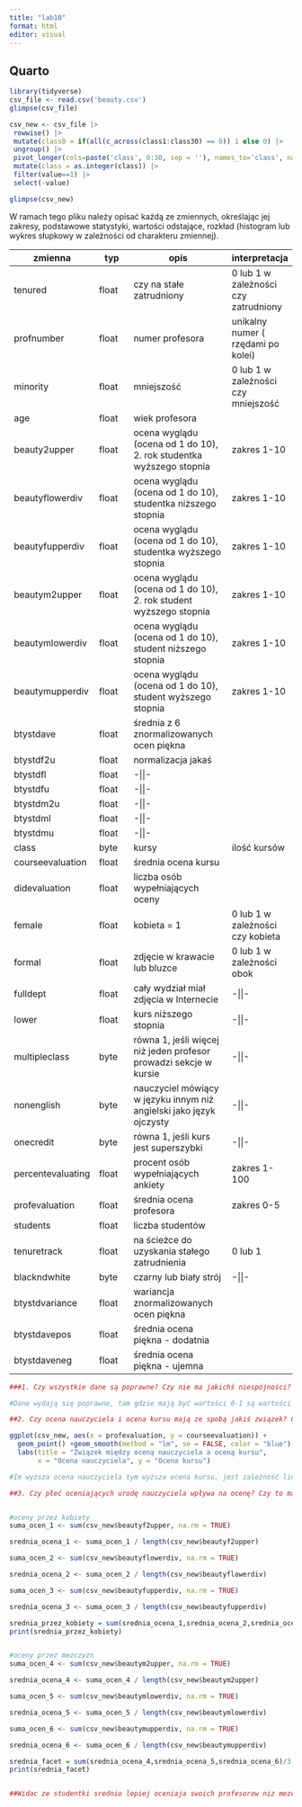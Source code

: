 ---
title: "lab10"
format: html
editor: visual
---

## Quarto

```{r}
library(tidyverse)
csv_file <- read.csv('beauty.csv')
glimpse(csv_file)

csv_new <- csv_file |> 
 rowwise() |>
 mutate(class0 = if(all(c_across(class1:class30) == 0)) 1 else 0) |> 
 ungroup() |> 
 pivot_longer(cols=paste('class', 0:30, sep = ''), names_to='class', names_prefix='class') |> 
 mutate(class = as.integer(class)) |>
 filter(value==1) |>
 select(-value)

glimpse(csv_new)

```

W ramach tego pliku należy opisać każdą ze zmiennych, określając jej zakresy, podstawowe statystyki, wartości odstające, rozkład (histogram lub wykres słupkowy w zależności od charakteru zmiennej).

| zmienna           | typ   | opis                                                                | interpretacja                        |
|-------------|-------------|-------------------------------|----------------|
| tenured           | float | czy na stałe zatrudniony                                            | 0 lub 1 w zależności czy zatrudniony |
| profnumber        | float | numer profesora                                                     | unikalny numer ( rzędami po kolei)   |
| minority          | float | mniejszość                                                          | 0 lub 1 w zależności czy mniejszość  |
| age               | float | wiek profesora                                                      |                                      |
| beauty2upper      | float | ocena wyglądu (ocena od 1 do 10), 2. rok studentka wyższego stopnia | zakres 1-10                          |
| beautyflowerdiv   | float | ocena wyglądu (ocena od 1 do 10), studentka niższego stopnia        | zakres 1-10                          |
| beautyfupperdiv   | float | ocena wyglądu (ocena od 1 do 10), studentka wyższego stopnia        | zakres 1-10                          |
| beautym2upper     | float | ocena wyglądu (ocena od 1 do 10), 2. rok student wyższego stopnia   | zakres 1-10                          |
| beautymlowerdiv   | float | ocena wyglądu (ocena od 1 do 10), student niższego stopnia          | zakres 1-10                          |
| beautymupperdiv   | float | ocena wyglądu (ocena od 1 do 10), student wyższego stopnia          | zakres 1-10                          |
| btystdave         | float | średnia z 6 znormalizowanych ocen piękna                            |                                      |
| btystdf2u         | float | normalizacja jakaś                                                  |                                      |
| btystdfl          | float | -\|\|-                                                              |                                      |
| btystdfu          | float | -\|\|-                                                              |                                      |
| btystdm2u         | float | -\|\|-                                                              |                                      |
| btystdml          | float | -\|\|-                                                              |                                      |
| btystdmu          | float | -\|\|-                                                              |                                      |
| class             | byte  | kursy                                                               | ilość kursów                         |
| courseevaluation  | float | średnia ocena kursu                                                 |                                      |
| didevaluation     | float | liczba osób wypełniających oceny                                    |                                      |
| female            | float | kobieta = 1                                                         | 0 lub 1 w zależności czy kobieta     |
| formal            | float | zdjęcie w krawacie lub bluzce                                       | 0 lub 1 w zależności obok            |
| fulldept          | float | cały wydział miał zdjęcia w Internecie                              | -\|\|-                               |
| lower             | float | kurs niższego stopnia                                               | -\|\|-                               |
| multipleclass     | byte  | równa 1, jeśli więcej niż jeden profesor prowadzi sekcje w kursie   | -\|\|-                               |
| nonenglish        | byte  | nauczyciel mówiący w języku innym niż angielski jako język ojczysty | -\|\|-                               |
| onecredit         | byte  | równa 1, jeśli kurs jest superszybki                                | -\|\|-                               |
| percentevaluating | float | procent osób wypełniających ankiety                                 | zakres 1-100                         |
| profevaluation    | float | średnia ocena profesora                                             | zakres 0-5                           |
| students          | float | liczba studentów                                                    |                                      |
| tenuretrack       | float | na ścieżce do uzyskania stałego zatrudnienia                        | 0 lub 1                              |
| blackndwhite      | byte  | czarny lub biały strój                                              | -\|\|-                               |
| btystdvariance    | float | wariancja znormalizowanych ocen piękna                              |                                      |
| btystdavepos      | float | średnia ocena piękna - dodatnia                                     |                                      |
| btystdaveneg      | float | średnia ocena piękna - ujemna                                       |                                      |

```{r}
###1. Czy wszystkie dane są poprawne? Czy nie ma jakichś niespójności? Z czego one mogą wynikać jeśli występują?

#Dane wydają się poprawne, tam gdzie mają być wartości 0-1 są wartości 0-1, tam gdzie jest procentowa wartość to jest wartość z zakresu 0-100, jedyne co można zauważyć to, że niektózy profesorowie mają studentów, ale mają 0 w class, czyli jakby nie prowadzili kursów, ale to też jest możliwe. Multipleclass też zgadza się, bo jak class>1 to tu jest też 1. 
```

```{r}
##2. Czy ocena nauczyciela i ocena kursu mają ze spobą jakiś związek? Czy charakter tego związku jest taki sam dla nauczycielami będącymi kobietami i mężczyznami? Albo doświadczonych (tenured)? Albo należących do mniejszości?

ggplot(csv_new, aes(x = profevaluation, y = courseevaluation)) +
  geom_point() +geom_smooth(method = "lm", se = FALSE, color = "blue") +
  labs(title = "Związek między oceną nauczyciela a oceną kursu",
       x = "Ocena nauczyciela", y = "Ocena kursu")

#Im wyższa ocena nauczyciela tym wyższa ocena kursu, jest zależność liniowa między nimi
```

```{r}
##3. Czy płeć oceniających urodę nauczyciela wpływa na ocenę? Czy to ma jakiś związek z jego płcią, doświadczeniem, czy przynależnością do mniejszości?


#oceny przez kobiety 
suma_ocen_1 <- sum(csv_new$beautyf2upper, na.rm = TRUE)

srednia_ocena_1 <- suma_ocen_1 / length(csv_new$beautyf2upper)

suma_ocen_2 <- sum(csv_new$beautyflowerdiv, na.rm = TRUE)

srednia_ocena_2 <- suma_ocen_2 / length(csv_new$beautyflowerdiv)

suma_ocen_3 <- sum(csv_new$beautyfupperdiv, na.rm = TRUE)

srednia_ocena_3 <- suma_ocen_3 / length(csv_new$beautyfupperdiv)

srednia_przez_kobiety = sum(srednia_ocena_1,srednia_ocena_2,srednia_ocena_3)/3
print(srednia_przez_kobiety)


#oceny przez mezczyzn 
suma_ocen_4 <- sum(csv_new$beautym2upper, na.rm = TRUE)

srednia_ocena_4 <- suma_ocen_4 / length(csv_new$beautym2upper)

suma_ocen_5 <- sum(csv_new$beautymlowerdiv, na.rm = TRUE)

srednia_ocena_5 <- suma_ocen_5 / length(csv_new$beautymlowerdiv)

suma_ocen_6 <- sum(csv_new$beautymupperdiv, na.rm = TRUE)

srednia_ocena_6 <- suma_ocen_6 / length(csv_new$beautymupperdiv)

srednia_facet = sum(srednia_ocena_4,srednia_ocena_5,srednia_ocena_6)/3
print(srednia_facet)


##Widac ze studentki srednio lepiej oceniaja swoich profesorow niz mezczyzni 

```

